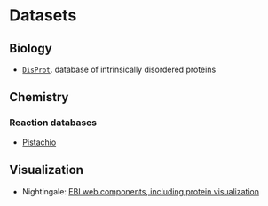 # Datasets

## Biology
- [`DisProt`](https://disprot.org/). database of intrinsically disordered proteins

## Chemistry
### Reaction databases
- [Pistachio](https://www.nextmovesoftware.com/pistachio.html)

## Visualization
- Nightingale: [EBI web components, including protein visualization](https://ebi-webcomponents.github.io/nightingale/#/)
